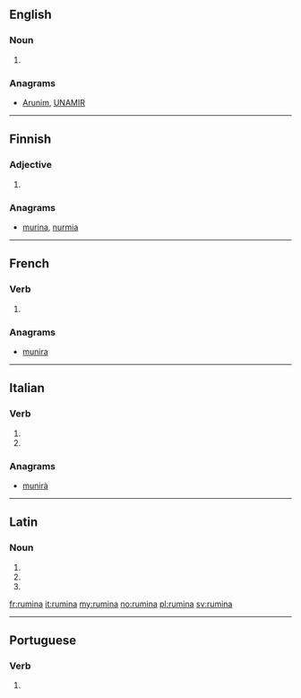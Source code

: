 ==English==

===Noun===
{{head|en|plural}}

# {{plural of|rumen|lang=en}}

===Anagrams===
* [[Arunim#English|Arunim]], [[UNAMIR#English|UNAMIR]]

----

==Finnish==

===Adjective===
{{head|fi|adjective form}}

# {{fi-form of|type=adjective|case=essive|pl=plural|ruma}}

===Anagrams===
* [[murina#Finnish|murina]], [[nurmia#Finnish|nurmia]]

----

==French==

===Verb===
{{fr-verb-form}}

# {{inflection of|ruminer||3|s|phis|lang=fr}}

===Anagrams===
* [[munira#French|munira]]

----

==Italian==

===Verb===
{{head|it|verb form}}

# {{inflection of|ruminare||3|s|pres|indc|lang=it}}
# {{inflection of|ruminare||2|s|impr|lang=it}}

===Anagrams===
* [[munirà#Italian|munirà]]

----

==Latin==

===Noun===
{{la-noun-form|rūmina}}

# {{inflection of|rūmen||nom|p|lang=la}}
# {{inflection of|rūmen||acc|p|lang=la}}
# {{inflection of|rūmen||voc|p|lang=la}}

[[fr:rumina]]
[[it:rumina]]
[[my:rumina]]
[[no:rumina]]
[[pl:rumina]]
[[sv:rumina]]

----
==Portuguese==

===Verb===
{{pt-verb-form}}
# {{pt-verb-form-of|ruminar}}
{{rfc-auto}}